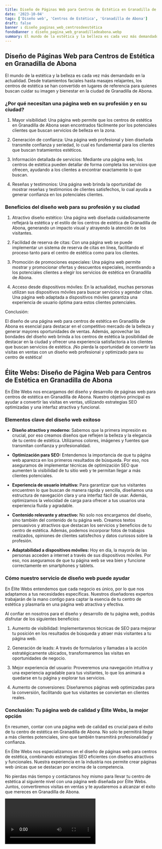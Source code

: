 ```yaml
---
title: Diseño de Páginas Web para Centros de Estética en Granadilla de Abona
date: '2023-10-04'
tags: ['Diseño web', 'Centros de Estética', 'Granadilla de Abona']
draft: false
banner : diseño_paginas_web_centrosdeestética
fondoBanner : diseño_pagina_web_granadilladeabona.webp
summary: El mundo de la estética y la belleza es cada vez más demandado en la actualidad. Desde tratamientos faciales hasta masajes relajantes, los centros de estética se han convertido en lugares de referencia para quienes buscan cuidar su imagen y bienestar en la ciudad de Granadilla de Abona.
---
```


## Diseño de Páginas Web para Centros de Estética en Granadilla de Abona

El mundo de la estética y la belleza es cada vez más demandado en la actualidad. Desde tratamientos faciales hasta masajes relajantes, los centros de estética se han convertido en lugares de referencia para quienes buscan cuidar su imagen y bienestar en la ciudad de Granadilla de Abona.

### ¿Por qué necesitan una página web en su profesión y en su ciudad?

1. Mayor visibilidad: Una página web permite que los centros de estética en Granadilla de Abona sean encontrados fácilmente por los potenciales clientes que buscan servicios de belleza en la zona.

2. Generación de confianza: Una página web profesional y bien diseñada transmite confianza y seriedad, lo cual es fundamental para los clientes que buscan tratamientos estéticos.

3. Información detallada de servicios: Mediante una página web, los centros de estética pueden detallar de forma completa los servicios que ofrecen, ayudando a los clientes a encontrar exactamente lo que buscan.

4. Reseñas y testimonios: Una página web brinda la oportunidad de mostrar reseñas y testimonios de clientes satisfechos, lo cual ayuda a generar confianza en los potenciales clientes.

### Beneficios del diseño web para su profesión y su ciudad

1. Atractivo diseño estético: Una página web diseñada cuidadosamente reflejará la estética y el estilo de los centros de estética de Granadilla de Abona, generando un impacto visual y atrayendo la atención de los visitantes.

2. Facilidad de reserva de citas: Con una página web se puede implementar un sistema de reserva de citas en línea, facilitando el proceso tanto para el centro de estética como para los clientes.

3. Promoción de promociones especiales: Una página web permite mostrar y promocionar ofertas y descuentos especiales, incentivando a los potenciales clientes a elegir los servicios de estética en Granadilla de Abona.

4. Acceso desde dispositivos móviles: En la actualidad, muchas personas utilizan sus dispositivos móviles para buscar servicios y agendar citas. Una página web adaptada a dispositivos móviles garantiza una experiencia de usuario óptima para estos clientes potenciales.

Conclusión:

El diseño de una página web para centros de estética en Granadilla de Abona es esencial para destacar en el competitivo mercado de la belleza y generar mayores oportunidades de ventas. Además, aprovechar las bondades del diseño web brinda a los centros de estética la posibilidad de destacar en la ciudad y ofrecer una experiencia satisfactoria a los clientes que buscan servicios de estética. ¡No pierda la oportunidad de convertir las visitas en ventas con un diseño web profesional y optimizado para su centro de estética!

<GifSeo />

<Cta />

## Élite Webs: Diseño de Página Web para Centros de Estética en Granadilla de Abona

En Élite Webs nos encargamos del diseño y desarrollo de páginas web para centros de estética en Granadilla de Abona. Nuestro objetivo principal es ayudar a convertir las visitas en ventas, utilizando estrategias SEO optimizadas y una interfaz atractiva y funcional. 

### Elementos clave del diseño web exitoso

- **Diseño atractivo y moderno:** Sabemos que la primera impresión es crucial, por eso creamos diseños que reflejen la belleza y la elegancia de tu centro de estética. Utilizamos colores, imágenes y fuentes que transmitan confianza y profesionalidad.

- **Optimización para SEO:** Entendemos la importancia de que tu página web aparezca en los primeros resultados de búsqueda. Por eso, nos aseguramos de implementar técnicas de optimización SEO que aumenten la visibilidad de tu sitio web y te permitan llegar a más clientes potenciales.

- **Experiencia de usuario intuitiva:** Para garantizar que tus visitantes encuentren lo que buscan de manera rápida y sencilla, diseñamos una estructura de navegación clara y una interfaz fácil de usar. Además, optimizamos la velocidad de carga para ofrecer a tus usuarios una experiencia fluida y agradable.

- **Contenido relevante y atractivo:** No solo nos encargamos del diseño, sino también del contenido de tu página web. Creamos textos persuasivos y atractivos que destacan los servicios y beneficios de tu centro de estética. Además, podemos incorporar fotos de trabajos realizados, opiniones de clientes satisfechos y datos curiosos sobre la profesión.

- **Adaptabilidad a dispositivos móviles:** Hoy en día, la mayoría de las personas acceden a internet a través de sus dispositivos móviles. Por eso, nos aseguramos de que tu página web se vea bien y funcione correctamente en smartphones y tablets.

### Cómo nuestro servicio de diseño web puede ayudar

En Élite Webs entendemos que cada negocio es único, por lo que nos adaptamos a tus necesidades específicas. Nuestros diseñadores expertos trabajarán de la mano contigo para captar la esencia de tu centro de estética y plasmarla en una página web atractiva y efectiva.

Al confiar en nosotros para el diseño y desarrollo de tu página web, podrás disfrutar de los siguientes beneficios:

1. Aumento de visibilidad: Implementaremos técnicas de SEO para mejorar tu posición en los resultados de búsqueda y atraer más visitantes a tu página web.

2. Generación de leads: A través de formularios y llamadas a la acción estratégicamente ubicados, transformaremos las visitas en oportunidades de negocio.

3. Mejor experiencia del usuario: Proveeremos una navegación intuitiva y una experiencia agradable para tus visitantes, lo que los animará a quedarse en tu página y explorar tus servicios.

4. Aumento de conversiones: Diseñaremos páginas web optimizadas para la conversión, facilitando que tus visitantes se conviertan en clientes reales.

### Conclusión: Tu página web de calidad y Élite Webs, la mejor opción

En resumen, contar con una página web de calidad es crucial para el éxito de tu centro de estética en Granadilla de Abona. No solo te permitirá llegar a más clientes potenciales, sino que también transmitirá profesionalidad y confianza.

En Élite Webs nos especializamos en el diseño de páginas web para centros de estética, combinando estrategias SEO eficientes con diseños atractivos y funcionales. Nuestra experiencia en la industria nos permite crear páginas web únicas que se destacan por encima de la competencia.

No pierdas más tiempo y contáctanos hoy mismo para llevar tu centro de estética al siguiente nivel con una página web diseñada por Élite Webs. Juntos, convertiremos visitas en ventas y te ayudaremos a alcanzar el éxito que mereces en Granadilla de Abona.

<Video />

<CtaBot job='Centros de Estética' city='Granadilla de Abona'/>

<Gmaps query='Granadilla de Abona+españa+maps' />